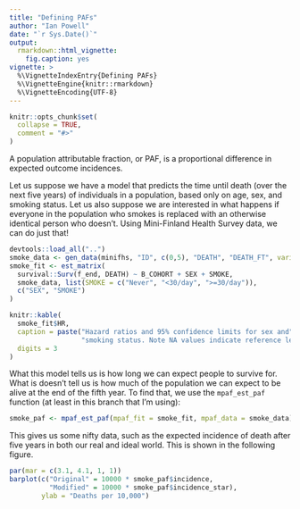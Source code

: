 ```yaml
---
title: "Defining PAFs"
author: "Ian Powell"
date: "`r Sys.Date()`"
output:
  rmarkdown::html_vignette:
    fig.caption: yes
vignette: >
  %\VignetteIndexEntry{Defining PAFs}
  %\VignetteEngine{knitr::rmarkdown}
  %\VignetteEncoding{UTF-8}
---
```


```r
knitr::opts_chunk$set(
  collapse = TRUE,
  comment = "#>"
)
```

A population attributable fraction, or PAF, is a proportional difference in expected outcome incidences.

Let us suppose we have a model that predicts the time until death (over the next five years) of individuals in a population, based only on age, sex, and smoking status. Let us also suppose we are interested in what happens if everyone in the population who smokes is replaced with an otherwise identical person who doesn't. Using Mini-Finland Health Survey data, we can do just that!

```r
devtools::load_all("..")
smoke_data <- gen_data(minifhs, "ID", c(0,5), "DEATH", "DEATH_FT", variables = c("B_COHORT", "SEX", "SMOKE"))
smoke_fit <- est_matrix(
  survival::Surv(f_end, DEATH) ~ B_COHORT + SEX + SMOKE,
  smoke_data, list(SMOKE = c("Never", "<30/day", ">=30/day")),
  c("SEX", "SMOKE")
)
```

```r
knitr::kable(
  smoke_fit$HR,
  caption = paste("Hazard ratios and 95% confidence limits for sex and",
                  "smoking status. Note NA values indicate reference level."),
  digits = 3
)
```

What this model tells us is how long we can expect people to survive for. What is doesn't tell us is how much of the population we can expect to be alive at the end of the fifth year. To find that, we use the `mpaf_est_paf` function (at least in this branch that I'm using):

```r
smoke_paf <- mpaf_est_paf(mpaf_fit = smoke_fit, mpaf_data = smoke_data)
```

This gives us some nifty data, such as the expected incidence of death after five years in both our real and ideal world. This is shown in the following figure.

```r
par(mar = c(3.1, 4.1, 1, 1))
barplot(c("Original" = 10000 * smoke_paf$incidence,
          "Modified" = 10000 * smoke_paf$incidence_star),
        ylab = "Deaths per 10,000")
```
